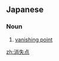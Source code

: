 ==Japanese==
{{ja-kanjitab|しょう|しつ|てん|yomi=on}}
{{wikipedia|lang=ja}}

===Noun===
{{ja-noun|しょうしつてん}}

# [[vanishing point]]

[[zh:消失点]]